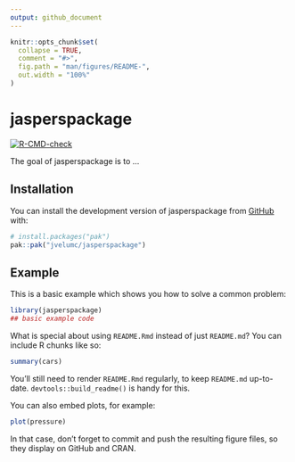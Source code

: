 ```yaml
---
output: github_document
---
```


<!-- README.md is generated from README.Rmd. Please edit that file -->

```r
knitr::opts_chunk$set(
  collapse = TRUE,
  comment = "#>",
  fig.path = "man/figures/README-",
  out.width = "100%"
)
```

# jasperspackage

<!-- badges: start -->
  [![R-CMD-check](https://github.com/jvelumc/jasperspackage/actions/workflows/R-CMD-check.yaml/badge.svg)](https://github.com/jvelumc/jasperspackage/actions/workflows/R-CMD-check.yaml)
  <!-- badges: end -->

The goal of jasperspackage is to ...

## Installation

You can install the development version of jasperspackage from [GitHub](https://github.com/) with:

``` r
# install.packages("pak")
pak::pak("jvelumc/jasperspackage")
```

## Example

This is a basic example which shows you how to solve a common problem:

```r
library(jasperspackage)
## basic example code
```

What is special about using `README.Rmd` instead of just `README.md`? You can include R chunks like so:

```r
summary(cars)
```

You'll still need to render `README.Rmd` regularly, to keep `README.md` up-to-date. `devtools::build_readme()` is handy for this.

You can also embed plots, for example:

```r
plot(pressure)
```

In that case, don't forget to commit and push the resulting figure files, so they display on GitHub and CRAN.

